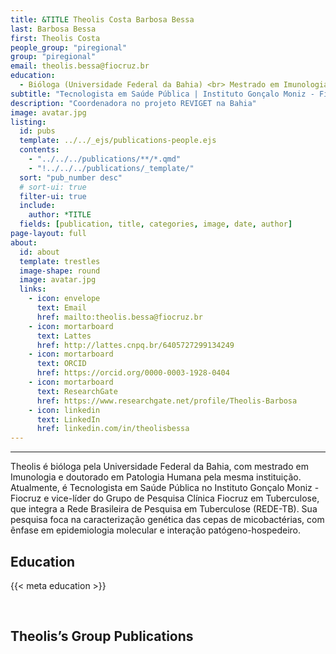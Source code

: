 ---
title: &TITLE Theolis Costa Barbosa Bessa
last: Barbosa Bessa
first: Theolis Costa
people_group: "piregional"
group: "piregional"
email: theolis.bessa@fiocruz.br
education:
  - Bióloga (Universidade Federal da Bahia) <br> Mestrado em Imunologia (Universidade Federal da Bahia) <br> Doutorado em Patologia Humana (Universidade Federal da Bahia)
subtitle: "Tecnologista em Saúde Pública | Instituto Gonçalo Moniz - Fiocruz"
description: "Coordenadora no projeto REVIGET na Bahia"
image: avatar.jpg
listing:
  id: pubs
  template: ../../_ejs/publications-people.ejs
  contents:
    - "../../../publications/**/*.qmd"
    - "!../../../publications/_template/"
  sort: "pub_number desc"
  # sort-ui: true
  filter-ui: true
  include:
    author: *TITLE
  fields: [publication, title, categories, image, date, author]
page-layout: full
about:
  id: about
  template: trestles
  image-shape: round
  image: avatar.jpg
  links:
    - icon: envelope
      text: Email
      href: mailto:theolis.bessa@fiocruz.br
    - icon: mortarboard
      text: Lattes
      href: http://lattes.cnpq.br/6405727299134249
    - icon: mortarboard
      text: ORCID
      href: https://orcid.org/0000-0003-1928-0404
    - icon: mortarboard
      text: ResearchGate
      href: https://www.researchgate.net/profile/Theolis-Barbosa
    - icon: linkedin
      text: LinkedIn
      href: linkedin.com/in/theolisbessa
---

<hr>

:::{#about}

Theolis é bióloga pela Universidade Federal da Bahia, com mestrado em Imunologia e doutorado em Patologia Humana pela mesma instituição. Atualmente, é Tecnologista em Saúde Pública no Instituto Gonçalo Moniz - Fiocruz e vice-líder do Grupo de Pesquisa Clínica Fiocruz em Tuberculose, que integra a Rede Brasileira de Pesquisa em Tuberculose (REDE-TB). Sua pesquisa foca na caracterização genética das cepas de micobactérias, com ênfase em epidemiologia molecular e interação patógeno-hospedeiro.

## Education
{{< meta education >}}

<br>

:::

## Theolis's Group Publications

:::{#pubs}
:::
